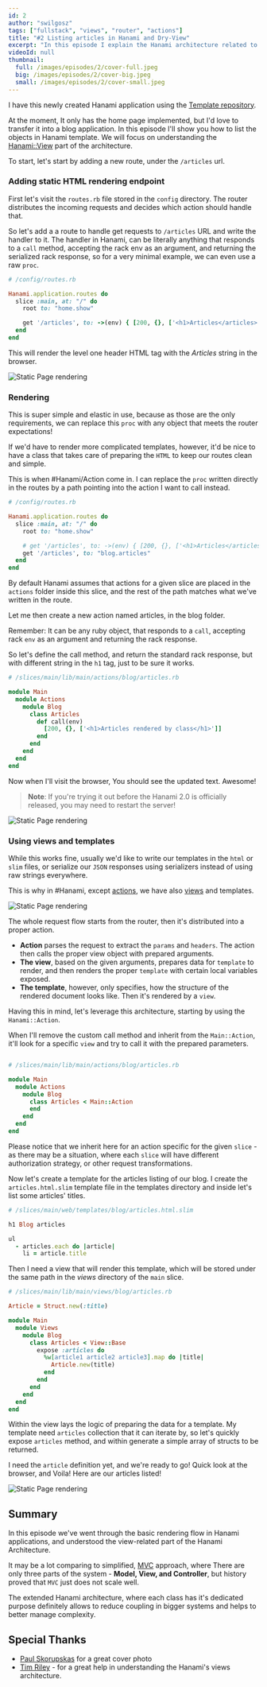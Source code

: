 ```yaml
---
id: 2
author: "swilgosz"
tags: ["fullstack", "views", "router", "actions"]
title: "#2 Listing articles in Hanami and Dry-View"
excerpt: "In this episode I explain the Hanami architecture related to views rendering, by using Hanami View, Hanami Actions and templates, to list articles for a blog applicaton."
videoId: null
thumbnail:
  full: /images/episodes/2/cover-full.jpeg
  big: /images/episodes/2/cover-big.jpeg
  small: /images/episodes/2/cover-small.jpeg
---
```


I have this newly created Hanami application using the [Template repository](/episodes/1-creating-hanami-application).

At the moment, It only has the home page implemented, but I'd love to transfer it into a blog application. In this episode I'll show you how to list the objects in Hanami template. We will focus on understanding the [Hanami::View](https://github.com/hanami/view) part of the architecture.

To start, let's start by adding a new route, under the `/articles` url.

### Adding static HTML rendering endpoint

First let's visit the `routes.rb` file stored in the `config` directory. The router distributes the incoming requests and decides which action should handle that.

So let's add a a route to handle get requests to `/articles` URL and write the handler to it. The handler in Hanami, can be literally anything that responds to a `call` method, accepting the rack env as an argument, and returning the serialized rack response, so for a very minimal example, we can even use a raw `proc`.

```ruby
# /config/routes.rb

Hanami.application.routes do
  slice :main, at: "/" do
    root to: "home.show"

    get '/articles', to: ->(env) { [200, {}, ['<h1>Articles</articles>']] }
  end
end
```

This will render the level one header HTML tag with the _Articles_ string in the browser.

![Static Page rendering](/images/episodes/2/static-browser.png)

### Rendering

This is super simple and elastic in use, because as those are the only requirements, we can replace this `proc` with any object that meets the router expectations!

If we'd have to render more complicated templates, however, it'd be nice to have a class that takes care of preparing the `HTML` to keep our routes clean and simple.

This is when #Hanami/Action come in. I can replace the `proc` written directly in the routes by a path pointing into the action I want to call instead.

```ruby
# /config/routes.rb

Hanami.application.routes do
  slice :main, at: "/" do
    root to: "home.show"

    # get '/articles', to: ->(env) { [200, {}, ['<h1>Articles</articles>']] }
    get '/articles', to: "blog.articles"
  end
end
```

By default Hanami assumes that actions for a given slice are placed in the `actions` folder inside this slice, and the rest of the path matches what we've written in the route.

Let me then create a new action named articles, in the blog folder.

Remember: It can be any ruby object, that responds to a `call`, accepting rack `env` as an argument and returning the rack response.

So let's define the call method, and return the standard rack response, but with different string in the `h1` tag, just to be sure it works.

```ruby
# /slices/main/lib/main/actions/blog/articles.rb

module Main
  module Actions
    module Blog
      class Articles
        def call(env)
          [200, {}, ['<h1>Articles rendered by class</h1>']]
        end
      end
    end
  end
end
```

Now when I'll visit the browser, You should see the updated text. Awesome!

> **Note**: If you're trying it out before the Hanami 2.0 is officially released, you may need to restart the server!

![Static Page rendering](/images/episodes/2/static-browser-from-action.png)

### Using views and templates

While this works fine, usually we'd like to write our templates in the `html` or `slim` files, or serialize our `JSON` responses using serializers instead of using raw strings everywhere.

This is why in #Hanami, except [actions](https://github.com/hanami/controller#actions), we have also [views](https://github.com/hanami/view) and templates.

![Static Page rendering](/images/episodes/2/request-flow.png)

The whole request flow starts from the router, then it's distributed into a proper action.

- **Action** parses the request to extract the `params` and `headers`. The action then calls the proper view object with prepared arguments.
- **The view**, based on the given arguments, prepares data for `template` to render, and then renders the proper `template` with certain local variables exposed.
- **The template**, however, only specifies, how the structure of the rendered document looks like. Then it's rendered by a `view`.

Having this in mind, let's leverage this architecture, starting by using the `Hanami::Action`.

When I'll remove the custom call method and inherit from the `Main::Action`, it'll look for a specific `view` and try to call it with the prepared parameters.

```ruby

# /slices/main/lib/main/actions/blog/articles.rb

module Main
  module Actions
    module Blog
      class Articles < Main::Action
      end
    end
  end
end
```

Please notice that we inherit here for an action specific for the given `slice` - as there may be a situation, where each `slice` will have different authorization strategy, or other request transformations.

Now let's create a template for the articles listing of our blog. I create the `articles.html.slim`  template file in the templates directory and inside let's list some articles' titles.

```ruby
# /slices/main/web/templates/blog/articles.html.slim

h1 Blog articles

ul
  - articles.each do |article|
    li = article.title
```

Then I need a view that will render this template, which will be stored under the same path in the _views_ directory of the `main` slice.

```ruby
# /slices/main/lib/main/views/blog/articles.rb

Article = Struct.new(:title)

module Main
  module Views
    module Blog
      class Articles < View::Base
        expose :articles do
          %w[article1 article2 article3].map do |title|
            Article.new(title)
          end
        end
      end
    end
  end
end
```

Within the view lays the logic of preparing the data for a template. My template need `articles` collection that it can iterate by, so let's quickly expose `articles` method, and within generate a simple array of structs to be returned.

I need the `article` definition yet, and we're ready to go! Quick look at the browser, and Voila! Here are our articles listed!

![Static Page rendering](/images/episodes/2/articles.png)

## Summary

In this episode we've went through the basic rendering flow in Hanami applications, and understood the view-related part of the Hanami Architecture.

It may be a lot comparing to simplified, [MVC](https://www.tutorialspoint.com/mvc_framework/mvc_framework_introduction.htm) approach, where There are only three parts of the system - **Model, View, and Controller**, but history proved that `MVC` just does not scale well.

The extended Hanami architecture, where each class has it's dedicated purpose definitely allows to reduce coupling in bigger systems and helps to better manage complexity.

## Special Thanks

- [Paul Skorupskas](https://unsplash.com/@pawelskor) for a great cover photo
- [Tim Riley](https://timriley.info/) - for a great help in understanding the Hanami's views architecture.
